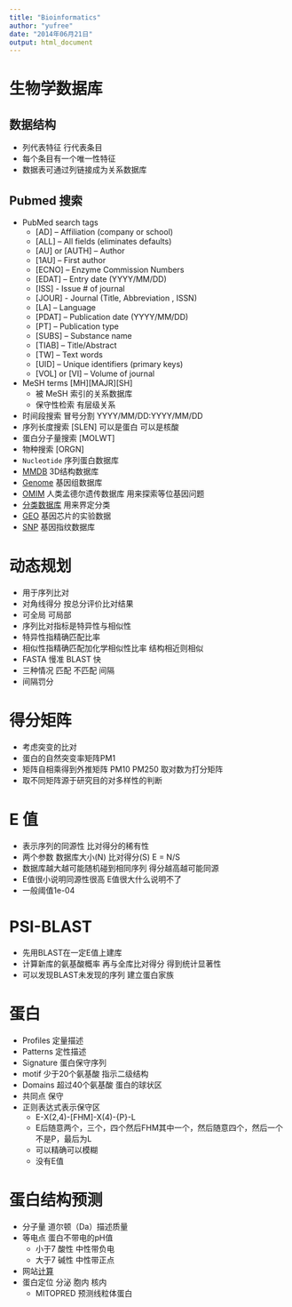 ```yaml
---
title: "Bioinformatics"
author: "yufree"
date: "2014年06月21日"
output: html_document
---
```


# 生物学数据库

## 数据结构

- 列代表特征 行代表条目
- 每个条目有一个唯一性特征
- 数据表可通过列链接成为关系数据库

## Pubmed 搜索

- PubMed search tags
    - [AD] – Affiliation (company or school)
    - [ALL] – All fields (eliminates defaults)
    - [AU] or [AUTH] – Author
    - [1AU] – First author
    - [ECNO] – Enzyme Commission Numbers
    - [EDAT] – Entry date (YYYY/MM/DD)
    - [ISS] - Issue # of journal
    - [JOUR] - Journal (Title, Abbreviation , ISSN)
    - [LA] – Language
    - [PDAT] – Publication date (YYYY/MM/DD)
    - [PT] – Publication type
    - [SUBS] – Substance name
    - [TIAB] – Title/Abstract
    - [TW] – Text words
    - [UID] – Unique identifiers (primary keys)
    - [VOL] or [VI] – Volume of journal

- MeSH terms [MH][MAJR][SH]
    - 被 MeSH 索引的关系数据库
    - 保守性检索 有层级关系
- 时间段搜索 冒号分割 YYYY/MM/DD:YYYY/MM/DD
- 序列长度搜索 [SLEN] 可以是蛋白 可以是核酸
- 蛋白分子量搜索 [MOLWT]
- 物种搜索 [ORGN]
- `Nucleotide` 序列蛋白数据库
- [MMDB](http://www.ncbi.nlm.nih.gov/structure/) 3D结构数据库
- [Genome](http://www.ncbi.nlm.nih.gov/genome/) 基因组数据库
- [OMIM](http://omim.org/) 人类孟德尔遗传数据库 用来探索等位基因问题
- [分类数据库](http://www.ncbi.nlm.nih.gov/taxonomy) 用来界定分类
- [GEO](http://www.ncbi.nlm.nih.gov/geo/) 基因芯片的实验数据
- [SNP](http://www.ncbi.nlm.nih.gov/snp/) 基因指纹数据库

# 动态规划

- 用于序列比对
- 对角线得分 按总分评价比对结果
- 可全局 可局部
- 序列比对指标是特异性与相似性
- 特异性指精确匹配比率
- 相似性指精确匹配加化学相似性比率 结构相近则相似
- FASTA 慢准 BLAST 快
- 三种情况 匹配 不匹配 间隔
- 间隔罚分

# 得分矩阵

- 考虑突变的比对
- 蛋白的自然突变率矩阵PM1
- 矩阵自相乘得到外推矩阵 PM10 PM250 取对数为打分矩阵
- 取不同矩阵源于研究目的对多样性的判断

# E 值

- 表示序列的同源性 比对得分的稀有性
- 两个参数 数据库大小(N) 比对得分(S) E = N/S 
- 数据库越大越可能随机碰到相同序列 得分越高越可能同源
- E值很小说明同源性很高 E值很大什么说明不了
- 一般阈值1e-04

# PSI-BLAST

- 先用BLAST在一定E值上建库
- 计算新库的氨基酸概率 再与全库比对得分 得到统计显著性
- 可以发现BLAST未发现的序列 建立蛋白家族

# 蛋白

- Profiles 定量描述 
- Patterns 定性描述
- Signature 蛋白保守序列
- motif 少于20个氨基酸 指示二级结构
- Domains 超过40个氨基酸 蛋白的球状区
- 共同点 保守
- 正则表达式表示保守区
    - E-X(2,4)-[FHM]-X(4)-{P}-L
    - E后随意两个，三个，四个然后FHM其中一个，然后随意四个，然后一个不是P，最后为L
    - 可以精确可以模糊
    - 没有E值

# 蛋白结构预测

- 分子量 道尔顿（Da）描述质量
- 等电点 蛋白不带电的pH值
    - 小于7 酸性 中性带负电
    - 大于7 碱性 中性带正点
- 网站[计算](http://web.expasy.org/compute_pi/)
- 蛋白定位 分泌 胞内 核内
    - MITOPRED 预测线粒体蛋白











